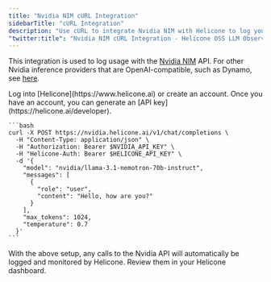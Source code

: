 ```yaml
---
title: "Nvidia NIM cURL Integration"
sidebarTitle: "cURL Integration"
description: "Use cURL to integrate Nvidia NIM with Helicone to log your Nvidia LLM usage."
"twitter:title": "Nvidia NIM cURL Integration - Helicone OSS LLM Observability"
---
```


This integration is used to log usage with the [Nvidia NIM](https://build.nvidia.com/) API. For other Nvidia inference providers that are OpenAI-compatible, such as Dynamo, see [here](/integrations/nvidia/dynamo).

<Steps>
  <Step title="Create an account + Generate an API Key">
    Log into [Helicone](https://www.helicone.ai) or create an account. Once you have an account, you
    can generate an [API key](https://helicone.ai/developer).
  </Step>
  <Step title="Modify the API base and add the `Helicone-Auth` header">

    ```bash
    curl -X POST https://nvidia.helicone.ai/v1/chat/completions \
      -H "Content-Type: application/json" \
      -H "Authorization: Bearer $NVIDIA_API_KEY" \
      -H "Helicone-Auth: Bearer $HELICONE_API_KEY" \
      -d '{
        "model": "nvidia/llama-3.1-nemotron-70b-instruct",
        "messages": [
          {
            "role": "user",
            "content": "Hello, how are you?"
          }
        ],
        "max_tokens": 1024,
        "temperature": 0.7
      }'
    ```

  </Step>
  <Step title="Verify your requests in Helicone">
    With the above setup, any calls to the Nvidia API will automatically be logged and monitored by Helicone. Review them in your Helicone dashboard.
  </Step>
</Steps> 
